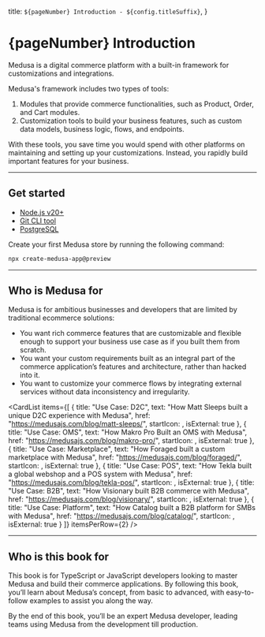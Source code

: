 
  title: `${pageNumber} Introduction - ${config.titleSuffix}`,
}

# {pageNumber} Introduction

Medusa is a digital commerce platform with a built-in framework for customizations and integrations.

Medusa's framework includes two types of tools:

1. Modules that provide commerce functionalities, such as Product, Order, and Cart modules.
2. Customization tools to build your business features, such as custom data models, business logic, flows, and endpoints.

With these tools, you save time you would spend with other platforms on maintaining and setting up your customizations. Instead, you rapidly build important features for your business.

--- 

## Get started


<Note type="check">

- [Node.js v20+](https://nodejs.org/en/download)
- [Git CLI tool](https://git-scm.com/downloads)
- [PostgreSQL](https://www.postgresql.org/download/)

</Note>

Create your first Medusa store by running the following command:

```bash
npx create-medusa-app@preview
```

---

## Who is Medusa for

Medusa is for ambitious businesses and developers that are limited by traditional ecommerce solutions:

- You want rich commerce features that are customizable and flexible enough to support your business use case as if you built them from scratch.
- You want your custom requirements built as an integral part of the commerce application’s features and architecture, rather than hacked into it.
- You want to customize your commerce flows by integrating external services without data inconsistency and irregularity.

<CardList items={[
  {
    title: "Use Case: D2C",
    text: "How Matt Sleeps built a unique D2C experience with Medusa",
    href: "https://medusajs.com/blog/matt-sleeps/",
    startIcon: <FlyingBox />,
    isExternal: true
  },
  {
    title: "Use Case: OMS",
    text: "How Makro Pro Built an OMS with Medusa",
    href: "https://medusajs.com/blog/makro-pro/",
    startIcon: <CheckCircleSolid />,
    isExternal: true
  },
  {
    title: "Use Case: Marketplace",
    text: "How Foraged built a custom marketplace with Medusa",
    href: "https://medusajs.com/blog/foraged/",
    startIcon: <BuildingStorefront />,
    isExternal: true
  },
  {
    title: "Use Case: POS",
    text: "How Tekla built a global webshop and a POS system with Medusa",
    href: "https://medusajs.com/blog/tekla-pos/",
    startIcon: <ComputerDesktop />,
    isExternal: true
  },
  {
    title: "Use Case: B2B",
    text: "How Visionary built B2B commerce with Medusa",
    href: "https://medusajs.com/blog/visionary/",
    startIcon: <BuildingsSolid />,
    isExternal: true
  },
  {
    title: "Use Case: Platform",
    text: "How Catalog built a B2B platform for SMBs with Medusa",
    href: "https://medusajs.com/blog/catalog/",
    startIcon: <BuildingsSolid />,
    isExternal: true
  }
]} itemsPerRow={2} />

---

## Who is this book for

This book is for TypeScript or JavaScript developers looking to master Medusa and build their commerce applications. By following this book, you’ll learn about Medusa’s concept, from basic to advanced, with easy-to-follow examples to assist you along the way.

By the end of this book, you’ll be an expert Medusa developer, leading teams using Medusa from the development till production.